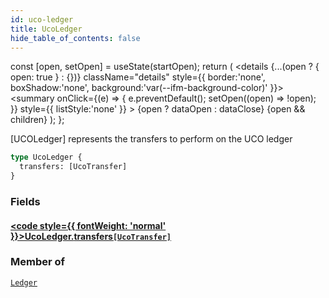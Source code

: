 ```yaml
---
id: uco-ledger
title: UcoLedger
hide_table_of_contents: false
---
```







  const [open, setOpen] = useState(startOpen);
  return (
    <details {...(open ? { open: true } : {})} className="details" style={{ border:'none', boxShadow:'none', background:'var(--ifm-background-color)' }}>
      <summary
        onClick={(e) => {
          e.preventDefault();
          setOpen((open) => !open);
        }}
        style={{ listStyle:'none' }}
      >
      {open ? dataOpen : dataClose}
      </summary>
      {open && children}
    </details>
  );
};








[UCOLedger] represents the transfers to perform on the UCO ledger


```graphql
type UcoLedger {
  transfers: [UcoTransfer]
}
```




### Fields

#### [<code style={{ fontWeight: 'normal' }}>UcoLedger.<b>transfers</b></code>](#)<Bullet />[`[UcoTransfer]`](/build/api/schema/objects/uco-transfer) <Badge class="badge badge--secondary" text="list"/> <Badge class="badge badge--secondary" text="object"/> 
> 
> 
> 
> 



### Member of

[`Ledger`](/build/api/schema/objects/ledger)  <Badge class="badge badge--secondary" text="object"/>

